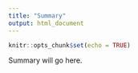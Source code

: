 ```yaml
---
title: "Summary"
output: html_document
---
```


```r
knitr::opts_chunk$set(echo = TRUE)
```

<link rel="stylesheet" href="styles.css" type="text/css">


Summary will go here.